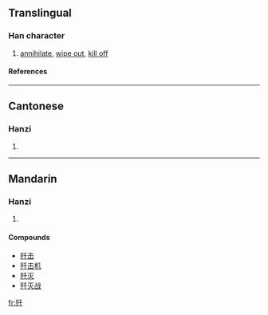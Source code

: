 {{see|殲}}

==Translingual==
===Han character===
{{Han char|rn=78|rad=歹|as=03|sn=7|four=|canj=一弓竹十 (MNHJ), X一弓竹十 (XMNHJ)}}
# [[annihilate]], [[wipe out]], [[kill off]]
====References====
{{Han ref|kx=0579.121|hdz=21381.100|uh=6B7C|ud=27516}}

----
==Cantonese==
===Hanzi===
{{yue-hanzi|jyut=|y=chim1}}
# {{defn|Cantonese}}

----
==Mandarin==
===Hanzi===
{{cmn-hanzi|tra=殲|pin=[[jiān]] ([[jian1]])|wg=chien<sup>1</sup>}}
# {{defn|Mandarin}}

====Compounds====
*[[歼击]]
*[[歼击机]]
*[[歼灭]]
*[[歼灭战]]

[[fr:歼]]